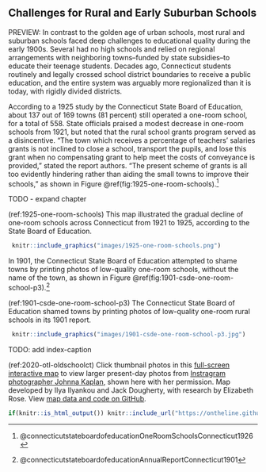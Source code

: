 ## Challenges for Rural and Early Suburban Schools {- #rural}

PREVIEW: In contrast to the golden age of urban schools, most rural and suburban schools faced deep challenges to educational quality during the early 1900s. Several had no high schools and relied on regional arrangements with neighboring towns--funded by state subsidies--to educate their teenage students. Decades ago, Connecticut students routinely and legally crossed school district boundaries to receive a public education, and the entire system was arguably more regionalized than it is today, with rigidly divided districts.

According to a 1925 study by the Connecticut State Board of Education, about 137 out of 169 towns (81 percent) still operated a one-room school, for a total of 558. State officials praised a modest decrease in one-room schools from 1921, but noted that the rural school grants program served as a disincentive. "The town which receives a percentage of teachers' salaries grants is not inclined to close a school, transport the pupils, and lose this grant when no compensating grant to help meet the costs of conveyance is provided," stated the report authors. "The present scheme of grants is all too evidently hindering rather than aiding the small towns to improve their schools," as shown in Figure \@ref(fig:1925-one-room-schools).^[@connecticutstateboardofeducationOneRoomSchoolsConnecticut1926]

TODO - expand chapter

(ref:1925-one-room-schools) This map illustrated the gradual decline of one-room schools across Connecticut from 1921 to 1925, according to the State Board of Education.

```r
 knitr::include_graphics("images/1925-one-room-schools.png")
```

In 1901, the Connecticut State Board of Education attempted to shame towns by printing photos of low-quality one-room schools, without the name of the town, as shown in Figure \@ref(fig:1901-csde-one-room-school-p3).^[@connecticutstateboardofeducationAnnualReportConnecticut1901]

(ref:1901-csde-one-room-school-p3) The Connecticut State Board of Education shamed towns by printing photos of low-quality one-room rural schools in its 1901 report.

```r
 knitr::include_graphics("images/1901-csde-one-room-school-p3.jpg")
```
TODO: add index-caption

(ref:2020-otl-oldschoolct) Click thumbnail photos in this [full-screen interactive map](https://ontheline.github.io/otl-oldschoolct/index.html) to view larger present-day photos from [Instragram photographer Johnna Kaplan](https://www.instagram.com/oldschoolct), shown here with her permission. Map developed by Ilya Ilyankou and Jack Dougherty, with research by Elizabeth Rose. View [map data and code on GitHub](https://github.com/ontheline/otl-oldschoolct).

```r
if(knitr::is_html_output()) knitr::include_url("https://ontheline.github.io/otl-oldschoolct/", height="625px") else knitr::include_graphics("images/2020-otl-oldschoolct.png")
```

